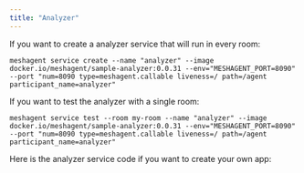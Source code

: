 ```yaml
---
title: "Analyzer"
---
```


If you want to create a analyzer service that will run in every room:
```
meshagent service create --name "analyzer" --image docker.io/meshagent/sample-analyzer:0.0.31 --env="MESHAGENT_PORT=8090" --port "num=8090 type=meshagent.callable liveness=/ path=/agent participant_name=analyzer"
```

If you want to test the analyzer with a single room:
```
meshagent service test --room my-room --name "analyzer" --image docker.io/meshagent/sample-analyzer:0.0.31 --env="MESHAGENT_PORT=8090" --port "num=8090 type=meshagent.callable liveness=/ path=/agent participant_name=analyzer"
```

Here is the analyzer service code if you want to create your own app:

<CodeGroup>
    <Main />
</CodeGroup>
